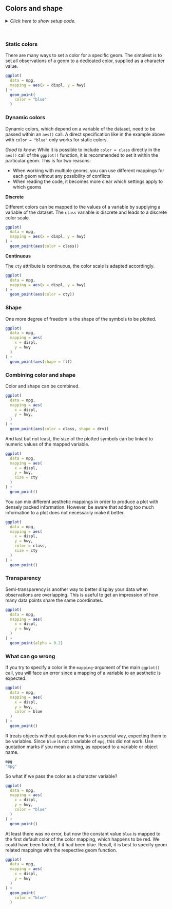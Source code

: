 ## Colors and shape

<details><summary>*Click here to show setup code.*</summary>

```r
library(tidyverse)
```
</details>

<br>

### Static colors

There are many ways to set a color for a specific geom.
The simplest is to set all observations of a geom to a dedicated color, supplied as a character value.

```r
ggplot(
  data = mpg,
  mapping = aes(x = displ, y = hwy)
) +
  geom_point(
    color = "blue"
  )
```

### Dynamic colors

Dynamic colors, which depend on a variable of the dataset, need to be passed within an `aes()` call.
A direct specification like in the example above with `color = "blue"` only works for static colors.

_Good to know_: While it is possible to include `color = class` directly in the `aes()` call of the `ggplot()` function, it is recommended to set it within the particular geom.
This is for two reasons:

- When working with multiple geoms, you can use different mappings for each geom without any possibility of conflicts
- When reading the code, it becomes more clear which settings apply to which geoms

**Discrete**

Different colors can be mapped to the values of a variable by supplying a variable of the dataset.
The `class` variable is discrete and leads to a discrete color scale.

```r
ggplot(
  data = mpg,
  mapping = aes(x = displ, y = hwy)
) +
  geom_point(aes(color = class))
```

**Continuous**

The `cty` attribute is continuous, the color scale is adapted accordingly.

```r
ggplot(
  data = mpg,
  mapping = aes(x = displ, y = hwy)
) +
  geom_point(aes(color = cty))
```

### Shape

One more degree of freedom is the shape of the symbols to be plotted.

```r
ggplot(
  data = mpg,
  mapping = aes(
    x = displ,
    y = hwy
  )
) +
  geom_point(aes(shape = fl))
```

### Combining color and shape

Color and shape can be combined.

```r
ggplot(
  data = mpg,
  mapping = aes(
    x = displ,
    y = hwy,
  )
) +
  geom_point(aes(color = class, shape = drv))
```

And last but not least, the size of the plotted symbols can be linked to numeric values of the mapped variable. 

```r
ggplot(
  data = mpg,
  mapping = aes(
    x = displ,
    y = hwy,
    size = cty
  )
) +
  geom_point()
```

You can mix different aesthetic mappings in order to produce a plot with densely packed information.
However, be aware that adding too much information to a plot does not necessarily make it better.

```r
ggplot(
  data = mpg,
  mapping = aes(
    x = displ,
    y = hwy,
    color = class,
    size = cty
  )
) +
  geom_point()
```

### Transparency

Semi-transparency is another way to better display your data when observations are overlapping.
This is useful to get an impression of how many data points share the same coordinates.

```r
ggplot(
  data = mpg,
  mapping = aes(
    x = displ,
    y = hwy
  )
) +
  geom_point(alpha = 0.2)
```

### What can go wrong

If you try to specify a color in the `mapping`-argument of the main `ggplot()` call, you will face an error since a mapping of a variable to an aesthetic is expected.

```r
ggplot(
  data = mpg,
  mapping = aes(
    x = displ,
    y = hwy,
    color = blue
  )
) +
  geom_point()
```

R treats objects without quotation marks in a special way, expecting them to be variables.
Since `blue` is not a variable of `mpg`, this did not work.
Use quotation marks if you mean a string, as opposed to a variable or object name.

```r
mpg
"mpg"
```

So what if we pass the color as a character variable?

```r
ggplot(
  data = mpg,
  mapping = aes(
    x = displ,
    y = hwy,
    color = "blue"
  )
) +
  geom_point()
```

At least there was no error, but now the constant value `blue` is mapped to the first default color of the color mapping, which happens to be red.
We could have been fooled, if it had been blue.
Recall, it is best to specify geom related mappings with the respective geom function.

```r
ggplot(
  data = mpg,
  mapping = aes(
    x = displ,
    y = hwy
  )
) +
  geom_point(
    color = "blue"
  )
```


